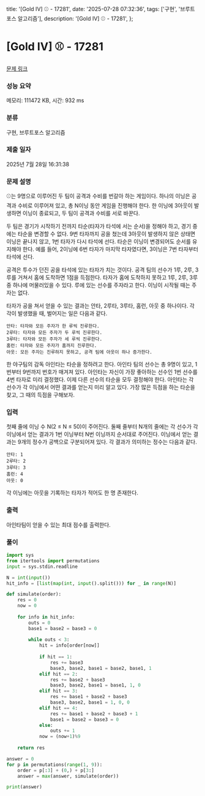   title: '[Gold IV] ⚾ - 17281',
  date: '2025-07-28 07:32:36',
  tags: ['구현', '브루트포스 알고리즘'],
  description: '[Gold IV] ⚾ - 17281',
};

# [Gold IV] ⚾ - 17281 

[문제 링크](https://www.acmicpc.net/problem/17281) 

### 성능 요약

메모리: 111472 KB, 시간: 932 ms

### 분류

구현, 브루트포스 알고리즘

### 제출 일자

2025년 7월 28일 16:31:38

### 문제 설명

⚾는 9명으로 이루어진 두 팀이 공격과 수비를 번갈아 하는 게임이다. 하나의 이닝은 공격과 수비로 이루어져 있고, 총 N이닝 동안 게임을 진행해야 한다. 한 이닝에 3아웃이 발생하면 이닝이 종료되고, 두 팀이 공격과 수비를 서로 바꾼다.

두 팀은 경기가 시작하기 전까지 타순(타자가 타석에 서는 순서)을 정해야 하고, 경기 중에는 타순을 변경할 수 없다. 9번 타자까지 공을 쳤는데 3아웃이 발생하지 않은 상태면 이닝은 끝나지 않고, 1번 타자가 다시 타석에 선다. 타순은 이닝이 변경되어도 순서를 유지해야 한다. 예를 들어, 2이닝에 6번 타자가 마지막 타자였다면, 3이닝은 7번 타자부터 타석에 선다.

공격은 투수가 던진 공을 타석에 있는 타자가 치는 것이다. 공격 팀의 선수가 1루, 2루, 3루를 거쳐서 홈에 도착하면 1점을 득점한다. 타자가 홈에 도착하지 못하고 1루, 2루, 3루 중 하나에 머물러있을 수 있다. 루에 있는 선수를 주자라고 한다. 이닝이 시작될 때는 주자는 없다.

타자가 공을 쳐서 얻을 수 있는 결과는 안타, 2루타, 3루타, 홈런, 아웃 중 하나이다. 각각이 발생했을 때, 벌어지는 일은 다음과 같다.

	안타: 타자와 모든 주자가 한 루씩 진루한다.
	2루타: 타자와 모든 주자가 두 루씩 진루한다.
	3루타: 타자와 모든 주자가 세 루씩 진루한다.
	홈런: 타자와 모든 주자가 홈까지 진루한다.
	아웃: 모든 주자는 진루하지 못하고, 공격 팀에 아웃이 하나 증가한다.

한 야구팀의 감독 아인타는 타순을 정하려고 한다. 아인타 팀의 선수는 총 9명이 있고, 1번부터 9번까지 번호가 매겨져 있다. 아인타는 자신이 가장 좋아하는 선수인 1번 선수를 4번 타자로 미리 결정했다. 이제 다른 선수의 타순을 모두 결정해야 한다. 아인타는 각 선수가 각 이닝에서 어떤 결과를 얻는지 미리 알고 있다. 가장 많은 득점을 하는 타순을 찾고, 그 때의 득점을 구해보자.

### 입력 

 첫째 줄에 이닝 수 N(2 ≤ N ≤ 50)이 주어진다. 둘째 줄부터 N개의 줄에는 각 선수가 각 이닝에서 얻는 결과가 1번 이닝부터 N번 이닝까지 순서대로 주어진다. 이닝에서 얻는 결과는 9개의 정수가 공백으로 구분되어져 있다. 각 결과가 의미하는 정수는 다음과 같다.

	안타: 1
	2루타: 2
	3루타: 3
	홈런: 4
	아웃: 0

각 이닝에는 아웃을 기록하는 타자가 적어도 한 명 존재한다.

### 출력 

 아인타팀이 얻을 수 있는 최대 점수를 출력한다.

### 풀이
```python
import sys
from itertools import permutations
input = sys.stdin.readline

N = int(input())
hit_info = [list(map(int, input().split())) for _ in range(N)]

def simulate(order):
    res = 0
    now = 0
    
    for info in hit_info:
        outs = 0
        base1 = base2 = base3 = 0
        
        while outs < 3:
            hit = info[order[now]]
            
            if hit == 1:
                res += base3
                base3, base2, base1 = base2, base1, 1
            elif hit == 2:
                res += base2 + base3
                base3, base2, base1 = base1, 1, 0
            elif hit == 3:
                res += base1 + base2 + base3
                base3, base2, base1 = 1, 0, 0
            elif hit == 4:
                res += base1 + base2 + base3 + 1
                base1 = base2 = base3 = 0
            else:
                outs += 1
            now = (now+1)%9
    
    return res

answer = 0
for p in permutations(range(1, 9)):
    order = p[:3] + (0,) + p[3:]
    answer = max(answer, simulate(order))

print(answer)
```